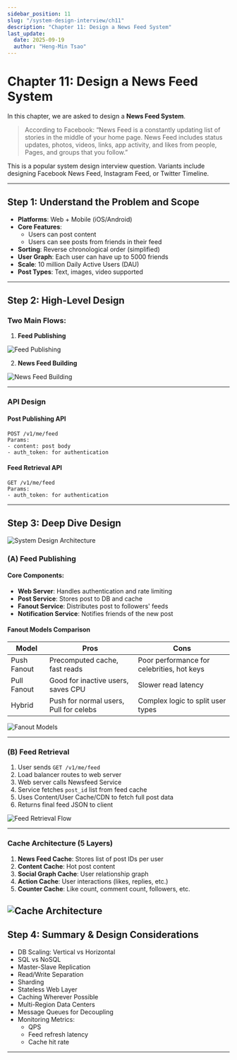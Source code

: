 ```yaml
---
sidebar_position: 11
slug: "/system-design-interview/ch11"
description: "Chapter 11: Design a News Feed System"
last_update:
  date: 2025-09-19
  author: "Heng-Min Tsao"
---
```



# Chapter 11: Design a News Feed System

In this chapter, we are asked to design a **News Feed System**.

> According to Facebook: “News Feed is a constantly updating list of stories in the middle of your home page. News Feed includes status updates, photos, videos, links, app activity, and likes from people, Pages, and groups that you follow.”

This is a popular system design interview question. Variants include designing Facebook News Feed, Instagram Feed, or Twitter Timeline.

---

## Step 1: Understand the Problem and Scope

- **Platforms**: Web + Mobile (iOS/Android)
- **Core Features**:
  - Users can post content
  - Users can see posts from friends in their feed
- **Sorting**: Reverse chronological order (simplified)
- **User Graph**: Each user can have up to 5000 friends
- **Scale**: 10 million Daily Active Users (DAU)
- **Post Types**: Text, images, video supported

---

## Step 2: High-Level Design

### Two Main Flows:

1. **Feed Publishing**

![Feed Publishing](./images/ch11/ch11-1.webp)

2. **News Feed Building**

![News Feed Building](./images/ch11/ch11-2.webp)

---

### API Design

#### Post Publishing API
```http
POST /v1/me/feed
Params:
- content: post body
- auth_token: for authentication
```

#### Feed Retrieval API
```http
GET /v1/me/feed
Params:
- auth_token: for authentication
```

---

## Step 3: Deep Dive Design

![System Design Architecture](./images/ch11/ch11-3.webp)

### (A) Feed Publishing

#### Core Components:

- **Web Server**: Handles authentication and rate limiting  
- **Post Service**: Stores post to DB and cache  
- **Fanout Service**: Distributes post to followers' feeds  
- **Notification Service**: Notifies friends of the new post  

#### Fanout Models Comparison

| Model              | Pros                                 | Cons                                          |
|-------------------|--------------------------------------|-----------------------------------------------|
| Push Fanout       | Precomputed cache, fast reads        | Poor performance for celebrities, hot keys    |
| Pull Fanout       | Good for inactive users, saves CPU   | Slower read latency                           |
| Hybrid            | Push for normal users, Pull for celebs | Complex logic to split user types           |

![Fanout Models](./images/ch11/ch11-4.avif)

---

### (B) Feed Retrieval

1. User sends `GET /v1/me/feed`  
2. Load balancer routes to web server  
3. Web server calls Newsfeed Service  
4. Service fetches `post_id` list from feed cache  
5. Uses Content/User Cache/CDN to fetch full post data  
6. Returns final feed JSON to client  

![Feed Retrieval Flow](./images/ch11/ch11-6.avif)

---

### Cache Architecture (5 Layers)

1. **News Feed Cache**: Stores list of post IDs per user  
2. **Content Cache**: Hot post content  
3. **Social Graph Cache**: User relationship graph  
4. **Action Cache**: User interactions (likes, replies, etc.)  
5. **Counter Cache**: Like count, comment count, followers, etc.  

![Cache Architecture](./images/ch11/ch11-7.avif)
---

## Step 4: Summary & Design Considerations

- DB Scaling: Vertical vs Horizontal  
- SQL vs NoSQL  
- Master-Slave Replication  
- Read/Write Separation  
- Sharding  
- Stateless Web Layer  
- Caching Wherever Possible  
- Multi-Region Data Centers  
- Message Queues for Decoupling  
- Monitoring Metrics:  
  - QPS  
  - Feed refresh latency  
  - Cache hit rate  

---


